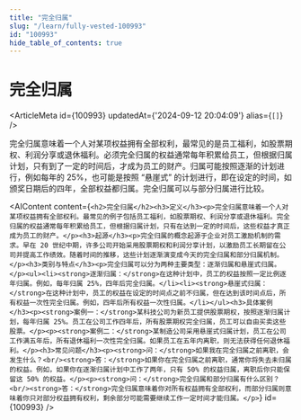 ```yaml
---
title: "完全归属"
slug: "/learn/fully-vested-100993"
id: "100993"
hide_table_of_contents: true
---
```



# 完全归属

<ArticleMeta id={100993} updatedAt={'2024-09-12 20:04:09'} alias={`[]`} />
<div className='border-solid border-b border-t-0 my-4 border-[var(--ifm-color-gray-300)]' />

完全归属意味着一个人对某项权益拥有全部权利，最常见的是员工福利，如股票期权、利润分享或退休福利。必须完全归属的权益通常每年积累给员工，但根据归属计划，只有到了一定的时间后，才成为员工的财产。归属可能按照逐渐的计划进行，例如每年的 25%，也可能是按照 “悬崖式” 的计划进行，即在设定的时间，如颁奖日期后的四年，全部权益都归属。完全归属可以与部分归属进行比较。

<AIContent content={`<h2>完全归属</h2><h3>定义</h3><p>完全归属意味着一个人对某项权益拥有全部权利。最常见的例子包括员工福利，如股票期权、利润分享或退休福利。完全归属的权益通常每年积累给员工，但根据归属计划，只有在达到一定的时间后，这些权益才真正成为员工的财产。</p><h3>起源</h3><p>完全归属的概念起源于企业对员工激励机制的需求。早在 20 世纪中期，许多公司开始采用股票期权和利润分享计划，以激励员工长期留在公司并提高工作绩效。随着时间的推移，这些计划逐渐演变成今天的完全归属和部分归属机制。</p><h3>类别与特点</h3><p>完全归属可以分为两种主要类型：逐渐归属和悬崖式归属。</p><ul><li><strong>逐渐归属：</strong>在这种计划中，员工的权益按照一定比例逐年归属。例如，每年归属 25%，四年后完全归属。</li><li><strong>悬崖式归属：</strong>在这种计划中，员工的权益在设定的时间点之前不归属，但在达到该时间点后，所有权益一次性完全归属。例如，四年后所有权益一次性归属。</li></ul><h3>具体案例</h3><p><strong>案例一：</strong>某科技公司为新员工提供股票期权，按照逐渐归属计划，每年归属 25%。员工在公司工作四年后，所有股票期权完全归属，员工可以自由买卖这些股票。</p><p><strong>案例二：</strong>某制造公司采用悬崖式归属计划，员工在公司工作满五年后，所有退休福利一次性完全归属。如果员工在五年内离职，则无法获得任何退休福利。</p><h3>常见问题</h3><p><strong>问：</strong>如果我在完全归属之前离职，会发生什么？<br/><strong>答：</strong>如果你在完全归属之前离职，通常你将失去未归属的权益。例如，如果你在逐渐归属计划中工作了两年，只有 50% 的权益归属，离职后你只能保留这 50% 的权益。</p><p><strong>问：</strong>完全归属和部分归属有什么区别？<br/><strong>答：</strong>完全归属意味着你对所有权益拥有全部权利，而部分归属则意味着你只对部分权益拥有权利，剩余部分可能需要继续工作一定时间才能归属。</p>`} id={100993} />
